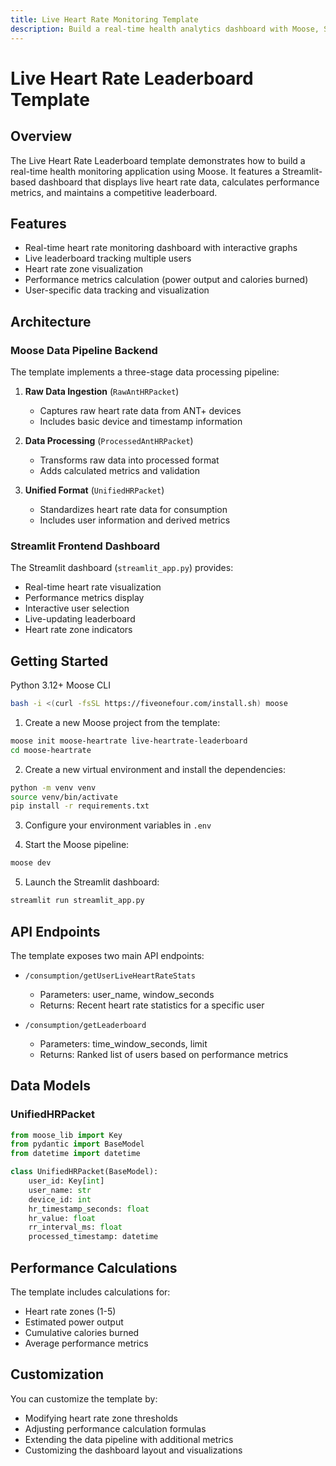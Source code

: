 ```yaml
---
title: Live Heart Rate Monitoring Template
description: Build a real-time health analytics dashboard with Moose, Streamlit, and Python
---
```



# Live Heart Rate Leaderboard Template

## Overview

The Live Heart Rate Leaderboard template demonstrates how to build a real-time health monitoring application using Moose. It features a Streamlit-based dashboard that displays live heart rate data, calculates performance metrics, and maintains a competitive leaderboard.

## Features

- Real-time heart rate monitoring dashboard with interactive graphs
- Live leaderboard tracking multiple users
- Heart rate zone visualization
- Performance metrics calculation (power output and calories burned)
- User-specific data tracking and visualization

## Architecture

### Moose Data Pipeline Backend

The template implements a three-stage data processing pipeline:

1. **Raw Data Ingestion** (`RawAntHRPacket`)
   - Captures raw heart rate data from ANT+ devices
   - Includes basic device and timestamp information

2. **Data Processing** (`ProcessedAntHRPacket`)
   - Transforms raw data into processed format
   - Adds calculated metrics and validation

3. **Unified Format** (`UnifiedHRPacket`)
   - Standardizes heart rate data for consumption
   - Includes user information and derived metrics

### Streamlit Frontend Dashboard

The Streamlit dashboard (`streamlit_app.py`) provides:

- Real-time heart rate visualization
- Performance metrics display
- Interactive user selection
- Live-updating leaderboard
- Heart rate zone indicators

## Getting Started

<Callout title="Prerequisites" type="info">
Python 3.12+
Moose CLI

```bash
bash -i <(curl -fsSL https://fiveonefour.com/install.sh) moose
```
</Callout>


1. Create a new Moose project from the template:
```bash
moose init moose-heartrate live-heartrate-leaderboard
cd moose-heartrate
```
2. Create a new virtual environment and install the dependencies:
```bash
python -m venv venv
source venv/bin/activate
pip install -r requirements.txt
```
3. Configure your environment variables in `.env`

4. Start the Moose pipeline:
```bash
moose dev
```

5. Launch the Streamlit dashboard:
```bash
streamlit run streamlit_app.py
```

## API Endpoints

The template exposes two main API endpoints:

- `/consumption/getUserLiveHeartRateStats`
  - Parameters: user_name, window_seconds
  - Returns: Recent heart rate statistics for a specific user

- `/consumption/getLeaderboard`
  - Parameters: time_window_seconds, limit
  - Returns: Ranked list of users based on performance metrics

## Data Models

### UnifiedHRPacket
```python
from moose_lib import Key
from pydantic import BaseModel
from datetime import datetime

class UnifiedHRPacket(BaseModel):
    user_id: Key[int]
    user_name: str
    device_id: int
    hr_timestamp_seconds: float
    hr_value: float
    rr_interval_ms: float
    processed_timestamp: datetime
```

## Performance Calculations

The template includes calculations for:
- Heart rate zones (1-5)
- Estimated power output
- Cumulative calories burned
- Average performance metrics

## Customization

You can customize the template by:
- Modifying heart rate zone thresholds
- Adjusting performance calculation formulas
- Extending the data pipeline with additional metrics
- Customizing the dashboard layout and visualizations
